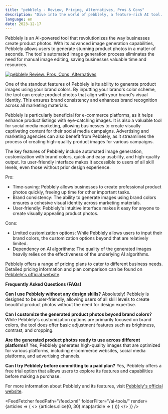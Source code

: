 ```yaml
---
title: "pebblely - Review, Pricing, Alternatives, Pros & Cons"
description: "Dive into the world of pebblely, a feature-rich AI tool. Learn about its features, pricing, and how it's making an impact. Don't miss out!"
language: en
date: 2023-12-17
---
```

        
Pebblely is an AI-powered tool that revolutionizes the way businesses create product photos. With its advanced image generation capabilities, Pebblely allows users to generate stunning product photos in a matter of seconds. The tool's automated image generation process eliminates the need for manual image editing, saving businesses valuable time and resources.


<BlogHeader />


[![pebblely Review: Pros, Cons, Alternatives](/ai-tools/pebblely.png)](https://pebblely.com/)



One of the standout features of Pebblely is its ability to generate product images using your brand colors. By inputting your brand's color scheme, the tool can create product photos that align with your brand's visual identity. This ensures brand consistency and enhances brand recognition across all marketing materials.

Pebblely is particularly beneficial for e-commerce platforms, as it helps enhance product listings with eye-catching images. It is also a valuable tool for social media marketing, allowing businesses to create visually captivating content for their social media campaigns. Advertising and marketing agencies can also benefit from Pebblely, as it streamlines the process of creating high-quality product images for various campaigns.

The key features of Pebblely include automated image generation, customization with brand colors, quick and easy usability, and high-quality output. Its user-friendly interface makes it accessible to users of all skill levels, even those without prior design experience.

Pro:
- Time-saving: Pebblely allows businesses to create professional product photos quickly, freeing up time for other important tasks.
- Brand consistency: The ability to generate images using brand colors ensures a cohesive visual identity across marketing materials.
- User-friendly: Pebblely's intuitive interface makes it easy for anyone to create visually appealing product photos.

Cons:
- Limited customization options: While Pebblely allows users to input their brand colors, the customization options beyond that are relatively limited.
- Dependency on AI algorithms: The quality of the generated images heavily relies on the effectiveness of the underlying AI algorithms.

Pebblely offers a range of pricing plans to cater to different business needs. Detailed pricing information and plan comparison can be found on [Pebblely's official website](https://pebblely.com/pricing).

**Frequently Asked Questions (FAQs)**

**Can I use Pebblely without any design skills?**
Absolutely! Pebblely is designed to be user-friendly, allowing users of all skill levels to create beautiful product photos without the need for design expertise.

**Can I customize the generated product photos beyond brand colors?**
While Pebblely's customization options are primarily focused on brand colors, the tool does offer basic adjustment features such as brightness, contrast, and cropping.

**Are the generated product photos ready to use across different platforms?**
Yes, Pebblely generates high-quality images that are optimized for various platforms, including e-commerce websites, social media platforms, and advertising channels.

**Can I try Pebblely before committing to a paid plan?**
Yes, Pebblely offers a free trial option that allows users to explore its features and capabilities before making a purchase.

For more information about Pebblely and its features, visit [Pebblely's official website](https://pebblely.com/).


<AdComponent />


<FeedFetcher feedPath="/feed.xml" folderFilter="/ai-tools/" render={articles => (
    <>
        <Cards>
            {articles.slice(0, 30).map(article => (
                <Card key={article.link} title={article.title} href={article.link} />
            ))}
        </Cards>
    </>
)} />

